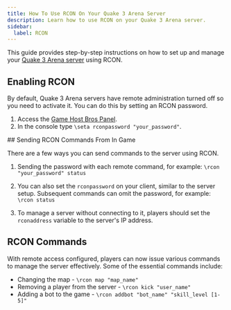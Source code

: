 ```yaml
---
title: How To Use RCON On Your Quake 3 Arena Server
description: Learn how to use RCON on your Quake 3 Arena server.
sidebar:
  label: RCON
---
```


This guide provides step-by-step instructions on how to set up and manage your [Quake 3 Arena server](https://www.gamehostbros.com/quake-3-arena-server-hosting/) using RCON.

## Enabling RCON

By default, Quake 3 Arena servers have remote administration turned off so you need to activate it. You can do this by setting an RCON password.
<Steps>
1. Access the [Game Host Bros Panel](https://panel.gamehostbros.com/).
2. In the console type `\seta rconpassword "your_password"`.
</Steps>
## Sending RCON Commands From In Game

There are a few ways you can send commands to the server using RCON.

1. Sending the password with each remote command, for example:
`\rcon "your_password" status`

2. You can also set the `rconpassword` on your client, similar to the server setup. Subsequent commands can omit the password, for example:
`\rcon status`

3. To manage a server without connecting to it, players should set the `rconaddress` variable to the server's IP address.

## RCON Commands

With remote access configured, players can now issue various commands to manage the server effectively. Some of the essential commands include:

- Changing the map - `\rcon map "map_name"`
- Removing a player from the server - `\rcon kick "user_name"`
- Adding a bot to the game - `\rcon addbot "bot_name" "skill_level [1-5]"`

